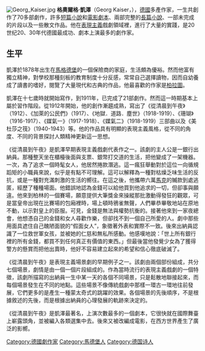 {{Unreferenced|time=2021-04-12T09:05:31+00:00}}
[[File:Georg_Kaiser.jpg|thumb]]
'''格奧爾格·凱澤'''（Georg Kaiser，{{bd|1878年|11月25日|1945年|6月4日|catIdx=K}}），[[德國|德國]]多產作家，一生共創作了70多部劇作，許多[[短篇小說|短篇小說]]和[[電影劇本|電影劇本]]、兩部完整的[[長篇小說|長篇小說]]、一部未完成的片段以及一些散文作品。他在[[表現主義|表現主義]]戲劇領域裡，進行了大量的實踐，是20世纪20、30年代德國最成功、劇本上演最多的劇作家。

==生平==
凱澤於1878年出生在[[馬格德堡|馬格德堡]]的一個保險商的家庭，生活頗為優裕。然而他富有獨立精神，對學校那種刻板的教育制度十分反感，常常自己選擇讀物，因而自幼養成了讀書的嗜好，閱覽了大量現代和古典的作品，他最喜歡的作家是[[柏拉圖|柏拉圖]]。

凱澤在十七歲時就開始寫作，到1911年，已完成了21部劇作。然而這一時期基本上屬於習作階段。從1912年開始，他的創作漸趨成熟，寫出了《從清晨到午夜》（1912）、《加萊的公民們》（1917）、《地獄．道路．塵世》（1918-1919）、《珊瑚》（1916-1917）、《媒氣一》（1917-1918）、《媒氣二》（1918-1919）三部曲以及《美杜莎之筏》（1940-1943）等。他的作品具有明顯的表現主義風格，從不同的角度、不同的背景探討人類精神更新這一思想。

《從清晨到午夜》是凱澤早期表現主義戲劇代表作之一。該劇的主人公是一銀行出納員。那種整天坐在櫃檯後面與支票、銀幣打交道的生活，把他變成了一架機器。一次，為了追求一個時髦女人，他居然捲款潛逃。這一瘋狂舉動對於這位一向循規蹈矩的小職員來說，似乎是有點不可理解。這可以解釋為一種對枯燥乏味生活的反抗，或是一種對充滿刺激的生活的嚮往。在這之後，他攜帶六萬[[馬克|馬克]]的贓款到處逃匿，經歷了種種場面。他錯誤地認為金錢可以給他買到他追求的一切，但卻事與願違。他來到柏林的一個賽場，願意提供大筆獎金來操縱那批激動得發狂的觀眾，可是當皇帝出現在比賽場的包廂裡時，場上頓時鴉雀無聲，人們畢恭畢敬地站在原地不動，以示對皇上的臣服。可見，金錢是無法與權勢抗衡的。接著他來到一家夜總會，他想憑自己的金錢和女人尋歡作樂，但卻找不到一個自己所愛的人。劇中那些用面具遮住自己醜陋面貌的“假面女人”，象徵著外表和實際不一致。後來出納員認識了一位救世軍女孩，並被她的仁慈和無私所感動。他感嘆地說：「世上所有銀行裡的所有金錢，都買不到任何真正有價值的東西。」但最後當他發覺少女為了獲得警方的懸賞而把他出賣時，他好不容易建立起來的希望和信心徹底破滅了。

《從清晨到午夜》是表現主義場景劇的早期例子之一。該劇由兩個部份組成，共分七個場景，劇情是由一個一個片段組成的。作為當時流行的表現主義戲劇的一個特徵，該劇所描寫的出納員一生中某一天的各個不同場景，只是鬆散地聯接起來，而每個場景發生在不同的地點。這些場景不像傳統戲劇中那樣一環古一環地往前發展，它們更多的是產生一種蒙太奇式的跳躍的效果。各個場景的先後順序，不是根據敘述的先後，而是根據出納員的心理發展的軌跡來決定的。

《從清晨到午夜》是凱澤最著名，上演次數最多的一個劇本，它很快就在國際舞臺上嶄露頭角，並被編入各類選集中去。後來又被改編成電影，在西方世界產生了廣泛的影嚮。

{{Authority control}}
{{DEFAULTSORT:Kaiser, Georg}}
[[Category:德國劇作家|Category:德國劇作家]]
[[Category:馬德堡人|Category:馬德堡人]]
[[Category:德国诗人|Category:德国诗人]]